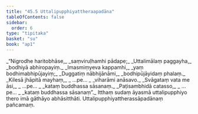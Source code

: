 ```yaml
---
title: "45.5 Uttalipupphiyattheraapadāna"
tableOfContents: false
sidebar:
  order: 6
type: "tipitaka"
basket: "su"
book: "ap1"
---
```



<DynamicBreadcrumb />

<Division number="31" book="ap1">

<Paragraph number="5813" type="verses" book="ap1">
_“Nigrodhe haritobhāse,_  
_saṃviruḷhamhi pādape;_  
_Uttalimālaṃ paggayha,_  
_bodhiyā abhiropayiṃ._  

</Paragraph>

</Division>
<Division number="32" book="ap1">

<Paragraph number="5814" type="verses" book="ap1">
_Imasmiṃyeva kappamhi,_  
_yaṃ bodhimabhipūjayiṃ;_  
_Duggatiṃ nābhijānāmi,_  
_bodhipūjāyidaṃ phalaṃ._  

</Paragraph>

</Division>
<Division number="33" book="ap1">

<Paragraph number="5815" type="verses" book="ap1">
_Kilesā jhāpitā mayhaṃ,_  
_ …pe… _  
_viharāmi anāsavo._  

</Paragraph>

</Division>
<Division number="34" book="ap1">

<Paragraph number="5816" type="verses" book="ap1">
_Svāgataṃ vata me āsi,_  
_ …pe… _  
_kataṃ buddhassa sāsanaṃ._  

</Paragraph>

</Division>
<Division number="35" book="ap1">

<Paragraph number="5817" type="verses" book="ap1">
_Paṭisambhidā catasso,_  
_ …pe… _  
_kataṃ buddhassa sāsanaṃ”._  

</Paragraph>

<Paragraph number="5818" book="ap1">
Itthaṃ sudaṃ āyasmā uttalipupphiyo thero imā gāthāyo abhāsitthāti.

</Paragraph>
</Division>

<Paragraph number="5819" type="center" book="ap1">
Uttalipupphiyattherassāpadānaṃ pañcamaṃ.
</Paragraph>